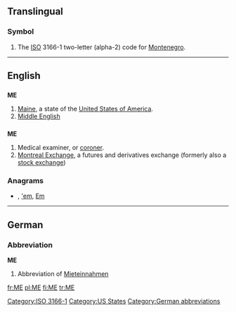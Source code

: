 {{also|Appendix:Variations of "me"}}
==Translingual==
===Symbol===
{{infl|mul|symbol}}
# The [[ISO]] 3166-1 two-letter (alpha-2) code for [[Montenegro]].

[[Category:ISO 3166-1]]
----

==English==

==={{abbreviation}}===
'''ME'''

# [[Maine]], a state of the [[United States of America]].
# [[Middle English]]

==={{initialism}}===
{{wikipedia|coroner}}
'''ME'''

# Medical examiner, or [[coroner]].
# [[w:Montreal Exchange|Montreal Exchange]], a futures and derivatives exchange (formerly also a [[stock exchange]])

===Anagrams===
* {{alphagram|[[em#English|em]]}} , [['em#English|'em]], [[Em#English|Em]]


[[Category:US States]]

----

==German==

===Abbreviation===
'''ME'''

# {{context|real estate listing|lang=de}} Abbreviation of [[Mieteinnahmen]]

[[Category:German abbreviations]]

[[fr:ME]]
[[pl:ME]]
[[fi:ME]]
[[tr:ME]]